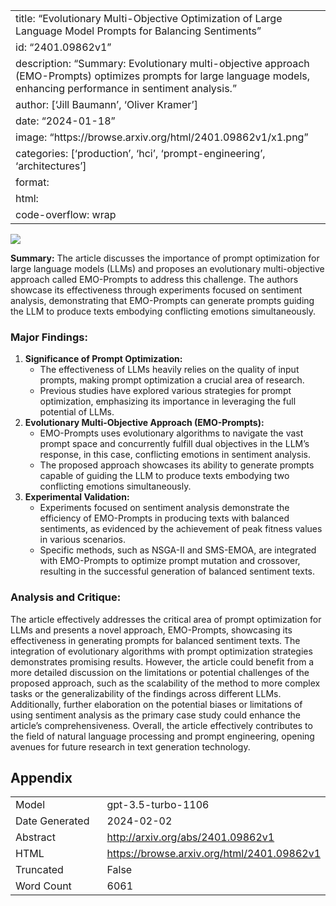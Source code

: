 
---
title: "Evolutionary Multi-Objective Optimization of Large Language Model Prompts for Balancing Sentiments"
id: "2401.09862v1"
description: "Summary: Evolutionary multi-objective approach (EMO-Prompts) optimizes prompts for large language models, enhancing performance in sentiment analysis."
author: ['Jill Baumann', 'Oliver Kramer']
date: "2024-01-18"
image: "https://browse.arxiv.org/html/2401.09862v1/x1.png"
categories: ['production', 'hci', 'prompt-engineering', 'architectures']
format:
  html:
    code-overflow: wrap
---

![](https://browse.arxiv.org/html/2401.09862v1/x1.png)

**Summary:**
The article discusses the importance of prompt optimization for large language models (LLMs) and proposes an evolutionary multi-objective approach called EMO-Prompts to address this challenge. The authors showcase its effectiveness through experiments focused on sentiment analysis, demonstrating that EMO-Prompts can generate prompts guiding the LLM to produce texts embodying conflicting emotions simultaneously.

### Major Findings:
1. **Significance of Prompt Optimization:**
    - The effectiveness of LLMs heavily relies on the quality of input prompts, making prompt optimization a crucial area of research.
    - Previous studies have explored various strategies for prompt optimization, emphasizing its importance in leveraging the full potential of LLMs.

2. **Evolutionary Multi-Objective Approach (EMO-Prompts):**
    - EMO-Prompts uses evolutionary algorithms to navigate the vast prompt space and concurrently fulfill dual objectives in the LLM’s response, in this case, conflicting emotions in sentiment analysis.
    - The proposed approach showcases its ability to generate prompts capable of guiding the LLM to produce texts embodying two conflicting emotions simultaneously.

3. **Experimental Validation:**
    - Experiments focused on sentiment analysis demonstrate the efficiency of EMO-Prompts in producing texts with balanced sentiments, as evidenced by the achievement of peak fitness values in various scenarios.
    - Specific methods, such as NSGA-II and SMS-EMOA, are integrated with EMO-Prompts to optimize prompt mutation and crossover, resulting in the successful generation of balanced sentiment texts.

### Analysis and Critique:
The article effectively addresses the critical area of prompt optimization for LLMs and presents a novel approach, EMO-Prompts, showcasing its effectiveness in generating prompts for balanced sentiment texts. The integration of evolutionary algorithms with prompt optimization strategies demonstrates promising results. However, the article could benefit from a more detailed discussion on the limitations or potential challenges of the proposed approach, such as the scalability of the method to more complex tasks or the generalizability of the findings across different LLMs. Additionally, further elaboration on the potential biases or limitations of using sentiment analysis as the primary case study could enhance the article's comprehensiveness. Overall, the article effectively contributes to the field of natural language processing and prompt engineering, opening avenues for future research in text generation technology.

## Appendix

|          |          |
|----------|----------|
| Model     | gpt-3.5-turbo-1106       |
| Date Generated     | 2024-02-02       |
| Abstract | [http://arxiv.org/abs/2401.09862v1](http://arxiv.org/abs/2401.09862v1)        |
| HTML     | [https://browse.arxiv.org/html/2401.09862v1](https://browse.arxiv.org/html/2401.09862v1)       |
| Truncated       | False       |
| Word Count       | 6061       |